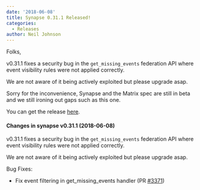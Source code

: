 ```yaml
---
date: '2018-06-08'
title: Synapse 0.31.1 Released!
categories:
  - Releases
author: Neil Johnson
---
```


Folks,

v0.31.1 fixes a security bug in the ``get_missing_events`` federation API where event visibility rules were not applied correctly.

We are not aware of it being actively exploited but please upgrade asap.

Sorry for the inconvenience, Synapse and the Matrix spec are still in beta and we still ironing out gaps such as this one.

You can get the release <a href="https://github.com/matrix-org/synapse/releases/tag/v0.31.1">here</a>.
<h4></h4>
<h4>Changes in synapse v0.31.1 (2018-06-08)</h4>
v0.31.1 fixes a security bug in the <code>get_missing_events</code> federation API
where event visibility rules were not applied correctly.

We are not aware of it being actively exploited but please upgrade asap.

Bug Fixes:
<ul>
 	<li>Fix event filtering in get_missing_events handler (PR <a class="issue-link js-issue-link" href="https://github.com/matrix-org/synapse/pull/3371" data-error-text="Failed to load issue title" data-id="330608172" data-permission-text="Issue title is private" data-url="https://github.com/matrix-org/synapse/issues/3371">#3371</a>)</li>
</ul>